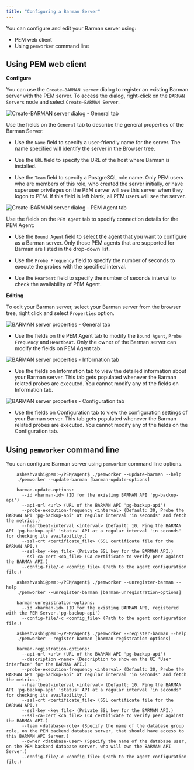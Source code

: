 ```yaml
---
title: "Configuring a Barman Server"
---
```


You can configure and edit your Barman server using:

- PEM web client
- Using `pemworker` command line

## Using PEM web client

**Configure**

You can use the `Create–BARMAN server` dialog to register an existing Barman server with the PEM server.  To access the dialog, right-click on the `BARMAN Servers` node and select `Create-BARMAN Server`.

![Create-BARMAN server dialog - General tab](../images/create_barman_server_general.png)

Use the fields on the `General` tab to describe the general properties of the Barman Server:

- Use the `Name` field to specify a user-friendly name for the server. The name specified will identify the server in the Browser tree.

- Use the `URL` field to specify the URL of the host where Barman is installed.

- Use the `Team` field to specify a PostgreSQL role name. Only PEM users who are members of this role, who created the server initially, or have superuser privileges on the PEM server will see this server when they logon to PEM. If this field is left blank, all PEM users will see the server.

![Create-BARMAN server dialog - PEM Agent tab](../images/create_barman_server_pem_agent.png)

Use the fields on the `PEM Agent` tab to specify connection details for the PEM Agent:

- Use the `Bound Agent` field to select the agent that you want to configure as a Barman server. Only those PEM agents that are supported for Barman are listed in the drop-down list.

- Use the `Probe Frequency` field to specify the number of seconds to execute the probes with the specified interval.

- Use the `Hearbeat` field to specify the number of seconds interval to check the availability of PEM Agent.

**Editing**

To edit your Barman server, select your Barman server from the browser tree, right click and select `Properties` option.

![BARMAN server properties - General tab](../images/barman_server_properties_general.png)

- Use the fields on the PEM Agent tab to modify the `Bound Agent`, `Probe Frequency` and `Heartbeat`. Only the owner of the Barman server can modify the fields on PEM Agent tab.

![BARMAN server properties - Information tab](../images/barman_server_properties_information.png)

- Use the fields on Information tab to view the detailed information about your Barman server. This tab gets populated whenever the Barman related probes are executed. You cannot modify any of the fields on Information tab.

![BARMAN server properties - Configuration tab](../images/barman_server_properties_configuration.png)

- Use the fields on Configuration tab to view the configuration settings of your Barman server. This tab gets populated whenever the Barman related probes are executed. You cannot modify any of the fields on the Configuration tab.

## Using `pemworker` command line

You can configure Barman server using `pemworker` command line options.

``` text
    asheshvashi@pem:~/PEM/agent$ ./pemworker --update-barman --help
    ./pemworker --update-barman [barman-update-options]

    barman-update-options:
      --id <barman-id> (ID for the existing BARMAN API 'pg-backup-api')
      --api-url <url> (URL of the BARMAN API 'pg-backup-api')
      --probe-execution-frequency <interval> (Default: 30, Probe the BARMAN API 'pg-backup-api' at regular interval 'in seconds' and fetch the metrics.)
      --heartbeat-interval <interval> (Default: 10, Ping the BARMAN API 'pg-backup-api' 'status' API at a regular interval 'in seconds' for checking its availability.)
      --ssl-crt <certificate_file> (SSL certificate file for the BARMAN API.)
      --ssl-key <key_file> (Private SSL key for the BARMAN API.)
      --ssl-ca-cert <ca_file> (CA certificate to verify peer against the BARMAN API.)
      --config-file/-c <config_file> (Path to the agent configuration file.)

    asheshvashi@pem:~/PEM/agent$ ./pemworker --unregister-barman --help
    ./pemworker --unregister-barman [barman-unregistration-options]

    barman-unregistration-options:
      --id <barman-id> (ID for the existing BARMAN API, registered with the PEM Server.'pg-backup-api')
      --config-file/-c <config_file> (Path to the agent configuration file.)

    asheshvashi@pem:~/PEM/agent$ ./pemworker --register-barman --help
    ./pemworker --register-barman [barman-registration-options]

    barman-registration-options:
      --api-url <url> (URL of the BARMAN API 'pg-backup-api')
      --description <name> (Description to show on the UI 'User interface' for the BARMAN API.)
      --probe-execution-frequency <interval> (Default: 30, Probe the BARMAN API 'pg-backup-api' at regular interval 'in seconds' and fetch the metrics.)
      --heartbeat-interval <interval> (Default: 10, Ping the BARMAN API 'pg-backup-api' 'status' API at a regular interval 'in seconds' for checking its availability.)
      --ssl-crt <certificate_file> (SSL certificate file for the BARMAN API.)
      --ssl-key <key_file> (Private SSL key for the BARMAN API.)
      --ssl-ca-cert <ca_file> (CA certificate to verify peer against the BARMAN API.)
      --team <database-role> (Specify the name of the database group role, on the PEM backend database server, that should have access to this BARMAN API Server.)
      --owner <database-user> (Specify the name of the database user, on the PEM backend database server, who will own the BARMAN API Server.)
      --config-file/-c <config_file> (Path to the agent configuration file.)
```
